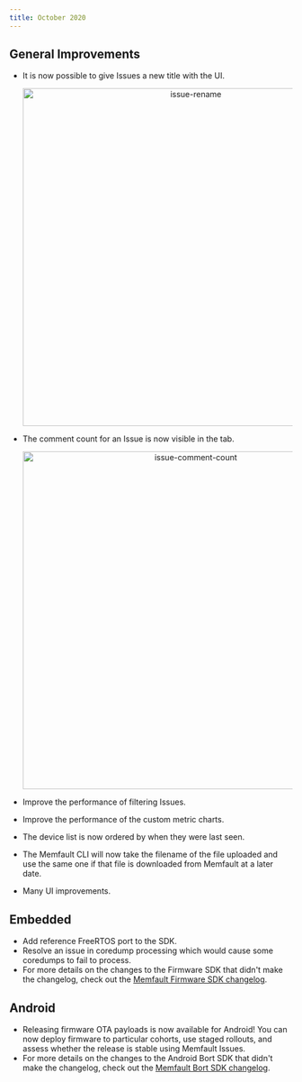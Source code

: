 ```yaml
---
title: October 2020
---
```


## General Improvements

- It is now possible to give Issues a new title with the UI.

  <p align="center">
    <img
      width="600"
      src="/img/blog/2020-10-31-issue-rename.gif"
      alt="issue-rename"
    />
  </p>

<!-- truncate -->

- The comment count for an Issue is now visible in the tab.

  <p align="center">
    <img
      width="600"
      src="/img/blog/2020-10-31-issue-comment-count.png"
      alt="issue-comment-count"
    />
  </p>

- Improve the performance of filtering Issues.
- Improve the performance of the custom metric charts.
- The device list is now ordered by when they were last seen.
- The Memfault CLI will now take the filename of the file uploaded and use the
  same one if that file is downloaded from Memfault at a later date.
- Many UI improvements.

## Embedded

- Add reference FreeRTOS port to the SDK.
- Resolve an issue in coredump processing which would cause some coredumps to
  fail to process.
- For more details on the changes to the Firmware SDK that didn't make the
  changelog, check out the
  [Memfault Firmware SDK changelog](https://github.com/memfault/memfault-firmware-sdk/blob/master/CHANGES.md).

## Android

- Releasing firmware OTA payloads is now available for Android! You can now
  deploy firmware to particular cohorts, use staged rollouts, and assess whether
  the release is stable using Memfault Issues.
- For more details on the changes to the Android Bort SDK that didn't make the
  changelog, check out the
  [Memfault Bort SDK changelog](https://github.com/memfault/bort/blob/master/CHANGELOG.md).
